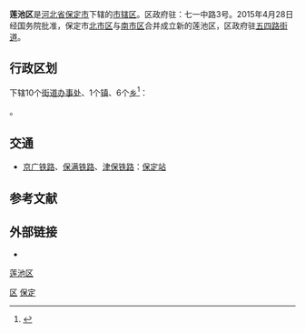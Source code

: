 {{Infobox China County
| county = 莲池区
| usedname = 
| nameorigin = 
| Photo = BaodingLotusPond.jpg
| Photoname = 古莲花池
| map = 
| map_caption = 
| Belong = [[河北省|河北省]][[保定市|保定市]]
| Types = [[市辖区|市辖区]]
| admincode =130606  
| founded = 
| seat = 
| officerTitle = 区委书记
| officer = 赤光明
| officerTitle2 = 区长
| officer2 = 张少轩
| division = 17
| town = 
| township = 7
| subdistrict = 10
| dialect = 
| post code = 071000
| phone code = 312 
| coordinate = 
| area = 173平方千米
| area land = 
| area water = 
| census yr = 2010年
| pop = 69万人
| density =  
| GDP = 
| GDP_as_of = 
| GDPPC = 
| carlicense = 冀F
| web = www.ilc.gov.cn/
| web_title = 保定莲池区人民政府
}}

'''莲池区'''是[[河北省|河北省]][[保定市|保定市]]下辖的[[市辖区|市辖区]]。区政府驻：七一中路3号。2015年4月28日经国务院批准，保定市[[北市区|北市区]]与[[南市区_(保定市)|南市区]]合并成立新的莲池区，区政府驻[[五四路街道|五四路街道]]。

== 行政区划 ==
{{PAGENAMEBASE}}下辖10个[[街道办事处|街道办事处]]、1个[[行政建制镇|镇]]、6个[[乡_(中华人民共和国)|乡]]<ref>{{PRC admin/ref sgc|13/06/06}}</ref>：

{{PRC admin/children|13/06/06}}。

== 交通 ==
* {{rint|cn|rail}}[[京广铁路|京广铁路]]、{{rint|cn|rail}}[[保满铁路|保满铁路]]、{{rint|cn|rail}}[[津保铁路|津保铁路]]：[[保定站|保定站]]

== 参考文献 ==
{{Wikisource|国务院关于同意河北省调整保定市部分行政区划的批复}}
{{reflist}}

== 外部链接 ==
* {{Official website|http://www.ilc.gov.cn/|name=保定市莲池区人民政府}}

{{莲池区行政区划}}
{{保定市行政区划}}
{{河北行政区划}}

[[category:莲池区|]]
[[Category:保定区县市|区]]
[[Category:河北市辖区|保定]]